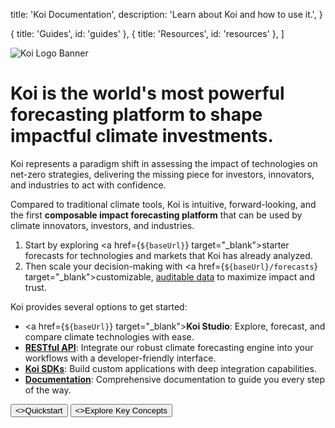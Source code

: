 

  title: 'Koi Documentation',
  description:
    'Learn about Koi and how to use it.',
}

  { title: 'Guides', id: 'guides' },
  { title: 'Resources', id: 'resources' },
]

<HeroPattern />

<Image 
  src={koiLogoBanner} 
  alt="Koi Logo Banner" 
  className="w-full"
/>

# Koi is the world's most powerful forecasting platform to shape impactful climate investments.

Koi represents a paradigm shift in assessing the impact of technologies on net-zero strategies,
delivering the missing piece for investors, innovators, and industries to act with confidence.

Compared to traditional climate tools, Koi is intuitive, forward-looking, and the first **composable
impact forecasting platform** that can be used by climate innovators, investors, and industries.

1. Start by exploring <a href={`${baseUrl}`} target="_blank">starter forecasts</a> for technologies and markets that Koi has already analyzed.
2. Then scale your decision-making with <a href={`${baseUrl}/forecasts`} target="_blank">customizable</a>, [auditable data](/key-concepts#platform-features) to maximize impact and trust.

Koi provides several options to get started:

- <a href={`${baseUrl}`} target="_blank"><strong>Koi Studio</strong></a>: Explore, forecast, and compare climate technologies with ease.
- [**RESTful API**](/rest-api): Integrate our robust climate forecasting engine into your workflows with a developer-friendly interface.
- [**Koi SDKs**](/sdks): Build custom applications with deep integration capabilities.
- [**Documentation**](/quickstart): Comprehensive documentation to guide you every step of the way.

<div className="not-prose mb-16 mt-6 flex gap-3">
  <Button href="/quickstart" arrow="right">
    <>Quickstart</>
  </Button>
  <Button href="/key-concepts" variant="outline">
    <>Explore Key Concepts</>
  </Button>
</div>

<BuiltOnTrust />

<Guides />

<Resources />
